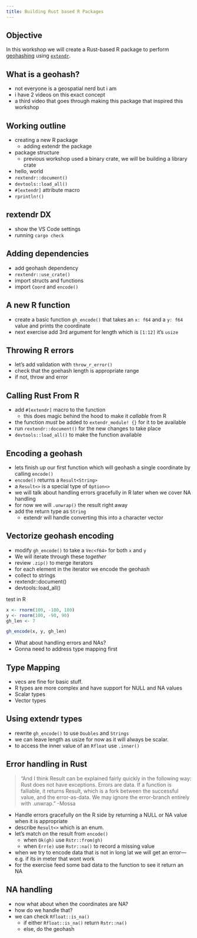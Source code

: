 ```yaml
---
title: Building Rust based R Packages
---
```


## Objective

In this workshop we will create a Rust-based R package to perform [geohashing](https://www.youtube.com/watch?v=vGKs-c1nQYU) using [`extendr`](https://extendr.github.io/).

## What is a geohash?

- not everyone is a geospatial nerd but i am
- i have 2 videos on this exact concept
- a third video that goes through making this package that inspired this workshop


## Working outline

- creating a new R package
    - adding extendr the package
- package structure
  - previous workshop used a binary crate, we will be building a library crate
- hello, world
- `rextendr::document()`
- `devtools::load_all()`
- `#[extendr]` attribute macro
- `rprintln!()`

## rextendr DX

- show the VS Code settings
- running `cargo check`

## Adding dependencies

- add geohash dependency
- `rextendr::use_crate()`
- import structs and functions
- import  `Coord` and `encode()`

## A new R function

- create a basic function `gh_encode()` that takes an `x: f64` and a `y: f64` value and prints the coordinate
- next exercise add 3rd argument for length which is `[1:12]` it's `usize`

## Throwing R errors

- let's add validation with `throw_r_error()`
- check that the goehash length is appropriate range
- if not, throw and error

## Calling Rust From R

- add `#[extendr]` macro to the function
  - this does magic behind the hood to make it _callable_ from R
- the function _must_ be added to `extendr_module! {}` for it to be available
- run `rextendr::document()` for the new changes to take place
- `devtools::load_all()` to make the function available

## Encoding a geohash

- lets finish up our first function which will geohash a single coordinate by calling `encode()`
- `encode()` returns a `Result<String>`
- a `Result<>` is a special type of `Option<>`
- we will talk about handling errors gracefully in R later when we cover NA handling
- for now we will `.unwrap()` the result right away
- add the return type as `String`
  - extendr will handle converting this into a character vector

## Vectorize geohash encoding

- modify `gh_encode()` to take a `Vec<f64>` for both `x` and `y`
- We will iterate through these _together_
- review `.zip()` to merge iterators
- for each element in the iterator we encode the geohash
- collect to strings
- rextendr::document()
- devtools::load_all()

test in R

```r
x <- rnorm(100, -180, 180)
y <- rnorm(100, -90, 90)
gh_len <- 7

gh_encode(x, y, gh_len)
```

- What about handling errors and NAs?
- Gonna need to address type mapping first

## Type Mapping

- vecs are fine for basic stuff.
- R types are more complex and have support for NULL and NA values
- Scalar types
- Vector types

## Using extendr types

- rewrite `gh_encode()` to use `Doubles` and `Strings`
- we can leave length as usize for now as it will always be scalar.
- to access the inner value of an `Rfloat` use `.inner()`


## Error handling in Rust

> "And I think Result can be explained fairly quickly in the following way: Rust does not have exceptions. Errors are data. If a function is falliable, it returns Result, which is a fork between the successful value, and the error-as-data. We may ignore the error-branch entirely with .unwrap." -Mossa

- Handle errors gracefully on the R side by returning a NULL or NA value when it is appropriate
- describe `Result<>` which is an enum.
- let's match on the result from `encode()`
  - when `Ok(gh)` use `Rstr::from(gh)`
  - when `Err(e)` use `Rstr::na()` to record a missing value
- when we try to encode data that is not in long lat we will get an error—e.g. if its in meter that wont work
- for the exercise feed some bad data to the function to see it return an NA

## NA handling

- now what about when the coordinates are NA?
- how do we handle that?
- we can check `Rfloat::is_na()`
  - if either `Rfloat::is_na()` return `Rstr::na()`
  - else, do the geohash
